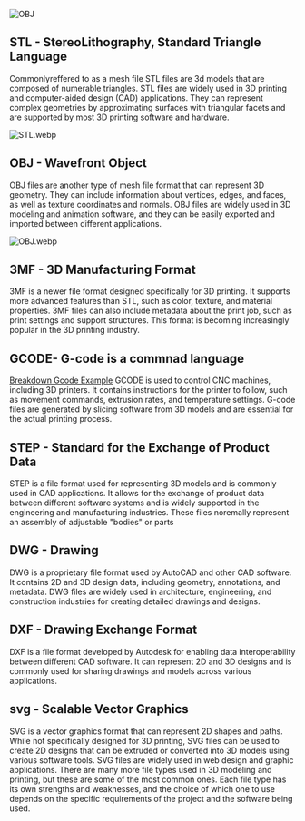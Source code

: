 
<img
  src="https://cdn.jsdelivr.net/gh/JamesD3d/info3dimages@main/i/Lesson_Plans/Introduction_to_3d_design/tinkercad%20teacher.webp"
  alt="OBJ"
  className="rounded-lg shadow-md hover:shadow-xl transition-transform duration-300 hover:scale-110"
/>

## STL - StereoLithography, Standard Triangle Language

Commonlyreffered to as a mesh file STL files are 3d models that are composed of numerable triangles. STL files are widely used in 3D printing and computer-aided design (CAD) applications. They can represent complex geometries by approximating surfaces with triangular facets
and are supported by most 3D printing software and hardware.

![STL.webp](https://cdn.jsdelivr.net/gh/JamesD3d/info3dimages@main/i/Mechanical/STL.webp)


## OBJ - Wavefront Object


OBJ files are another type of mesh file format that can represent 3D geometry. They can include information about vertices, edges, and faces, as well as texture coordinates and normals. OBJ files are widely used in 3D modeling and animation software, and they can be easily exported and imported between different applications.

![OBJ.webp](https://cdn.jsdelivr.net/gh/JamesD3d/info3dimages@main/i/Mechanical/OBJ.webp)


## 3MF - 3D Manufacturing Format

3MF is a newer file format designed specifically for 3D printing. It supports more advanced features than STL, such as color, texture, and material properties. 3MF files can also include metadata about the print job, such as print settings and support structures. This format is becoming increasingly popular in the 3D printing industry.   

## GCODE- G-code is a commnad language 

[Breakdown Gcode Example](/Gcode_Commands)
GCODE is used to control CNC machines, including 3D printers. It contains instructions for the printer to follow, such as movement commands, extrusion rates, and temperature settings. G-code files are generated by slicing software from 3D models and are essential for the actual printing process.

## STEP - Standard for the Exchange of Product Data

STEP is a file format used for representing 3D models and is commonly used in CAD applications. It allows for the exchange of product data between different software systems and is widely supported in the engineering and manufacturing industries. These files noremally represent an assembly of adjustable "bodies" or parts

## DWG - Drawing

DWG is a proprietary file format used by AutoCAD and other CAD software. It contains 2D and 3D design data, including geometry, annotations, and metadata. DWG files are widely used in architecture, engineering, and construction industries for creating detailed drawings and designs.

## DXF - Drawing Exchange Format

DXF is a file format developed by Autodesk for enabling data interoperability between different CAD software. It can represent 2D and 3D designs and is commonly used for sharing drawings and models across various applications.


## svg - Scalable Vector Graphics
SVG is a vector graphics format that can represent 2D shapes and paths. While not specifically designed for 3D printing, SVG files can be used to create 2D designs that can be extruded or converted into 3D models using various software tools. SVG files are widely used in web design and graphic applications.
<Callout type="info">
 There are many more file types used in 3D modeling and printing, but these are some of the most common ones. Each file type has its own strengths and weaknesses, and the choice of which one to use depends on the specific requirements of the project and the software being used.
 
</Callout>